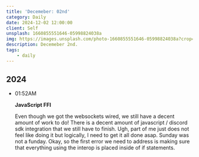 ```yaml
---
title: 'Decemeber: 02nd'
category: Daily
date: 2024-12-02 12:00:00
client: Self
unsplash: 1660855551646-05998824038a
img: https://images.unsplash.com/photo-1660855551646-05998824038a?crop=entropy&cs=srgb&fm=jpg&ixid=MnwzNjM5Nzd8MHwxfHJhbmRvbXx8fHx8fHx8fDE2ODE3NDg2ODY&ixlib=rb-4.0.3&q=85
description: Decemeber 2nd.
tags:
    - daily
---
```



## 2024

-   01:52AM

    **JavaScript FFI**

    Even though we got the websockets wired, we still have a decent amount of work to do!
    There is a decent amount of javascript / discord sdk integration that we still have to finish.
    Ugh, part of me just does not feel like doing it but logically, I need to get it all done asap.
    Sunday was not a funday.
    Okay, so the first error we need to address is making sure that everything using the interop is placed inside of if statements.